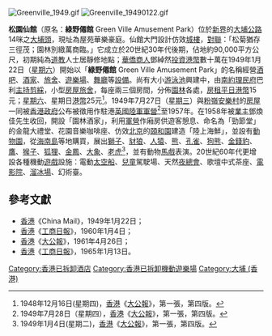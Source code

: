 [[File:Greenville_1949.gif|thumb]]
[[File:Greenville_19490122.gif|thumb]]

'''松園仙館'''（原名：'''綠野僊館''' Green Ville Amusement Park）位於[[新界|新界]]的[[大埔公路|大埔公路]]14咪之[[大埔頭|大埔頭]]，現址為屋苑華樂豪庭。仙館大門設計仿效[[城樓|城樓]]，[[對聯|對聯]]：「松菊猶存三徑茂；園林別緻萬商臨。」它成立於20世紀30年代後期，佔地約90,000平方公尺，初期純為[[道教|道教]]人士居靜修地點；[[華僑|華僑]][[商人|商人]]鄧綽然[[投資|投資]][[港幣|港幣]]數十萬在1949年1月22日（[[星期六|星期六]]）開始以「'''綠野僊館''' Green Ville Amusement Park」的名稱經營[[酒吧|酒吧]]、[[酒家|酒家]]、[[旅舍|旅舍]]、[[遊樂場|遊樂場]]、[[舞廳|舞廳]]等[[設備|設備]]。尚有大小[[游泳池|游泳池]]興建中，由[[南約|南約]][[理民府|理民府]]巴利[[主持|主持]][[剪綵|剪綵]]，小型[[房屋|房屋]][[旅舍|旅舍]]，每座兩三個房間，分佈[[園林|園林]]各處，[[房租|房租]][[平日|平日]][[港幣|港幣]]15元；[[星期六|星期六]]、星期日[[港幣|港幣]]25元<ref>1948年12月16日(星期四)，[[香港|香港]]《[[大公報|大公報]]》，第一張，第四版。</ref>。1949年7月27日（[[星期三|星期三]]）與[[粉嶺|粉嶺]][[安樂村|安樂村]]的[[房屋|房屋]]一同被[[香港政府|香港政府]]公布被徵用作駐港[[英國|英國]][[陸軍|陸軍]][[軍營|軍營]]<ref>1949年7月28日（星期四），[[香港|香港]]《[[大公報|大公報]]》，第一張，第四版。</ref>至1957年。在1958年被[[業主|業主]]鄧煥佳先生收回，開設「園林酒家」，利用[[軍營|軍營]]作廂房供遊客憩息、命名為「勁節堂」的金龍大禮堂、花園音樂咖啡座、仿效[[北京|北京]]的[[頤和園|頤和園]]建造「陸上海鮮」，並設有[[動物園|動物園]]，從[[海南島|海南島]]等地購買，展出[[獅子|獅子]]、[[豺狼|豺狼]]、[[人猿|人猿]]、[[熊|熊]]、[[孔雀|孔雀]]、[[狗熊|狗熊]]、[[金錢豹|金錢豹]]、[[鷹|鷹]]、[[猴子|猴子]]、[[狐狸|狐狸]]、[[金鳳|金鳳]]、[[大象|大象]]、[[老虎|老虎]]<ref>1949年1月4日(星期二)，[[香港|香港]]《[[大公報|大公報]]》，第一張，第四版。</ref>，並有動物[[馬戲|馬戲]]表演。20世紀60年代更增設各種機動[[遊戲|遊戲]]設施：電動[[太空船|太空船]]、[[兒童|兒童]]駕駛場、天然[[夜總會|夜總會]]、歌壇中式茶座、[[電影院|電影院]]、[[溜冰場|溜冰場]]、幻術臺。
== 參考文獻 ==

<div class="references-small">
<references />
</div>
* [[香港|香港]]《China Mail》，1949年1月22日；
* [[香港|香港]]《[[工商日報|工商日報]]》，1960年1月4日；
* [[香港|香港]]《[[大公報|大公報]]》，1961年4月26日；
* [[香港|香港]]《[[工商日報|工商日報]]》，1965年1月13日。

{{香港主題公園}}

{{HK-cult-stub}}

[[Category:香港已拆卸酒店|Category:香港已拆卸酒店]]
[[Category:香港已拆卸機動遊樂場|Category:香港已拆卸機動遊樂場]]
[[Category:大埔_(香港)|Category:大埔 (香港)]]